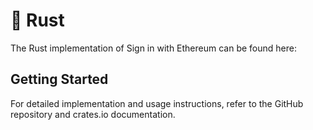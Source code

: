 
# 🦀 Rust

The Rust implementation of Sign in with Ethereum can be found here:

<FullWidthLink
	href='https://github.com/signinwithethereum/siwe-rs'
	logo='/img/github.svg'
	text='signinwithethereum/siwe-rs'
	themeAware={true}
/>

## Getting Started

<FullWidthLink
	href='https://crates.io/crates/siwe'
	logo='/img/cargo.png'
	text='Sign in with Ethereum on crates.io'
/>

For detailed implementation and usage instructions, refer to the GitHub repository and crates.io documentation.
